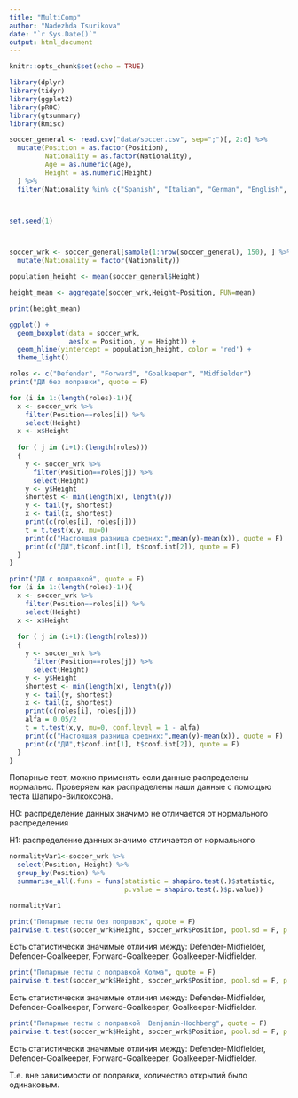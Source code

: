 ---
title: "MultiComp"
author: "Nadezhda Tsurikova"
date: "`r Sys.Date()`"
output: html_document
---

```{r setup, include=FALSE}

knitr::opts_chunk$set(echo = TRUE)

library(dplyr)
library(tidyr)
library(ggplot2)
library(pROC)
library(gtsummary)
library(Rmisc)

```


```{r}
soccer_general <- read.csv("data/soccer.csv", sep=";")[, 2:6] %>% 
  mutate(Position = as.factor(Position), 
         Nationality = as.factor(Nationality), 
         Age = as.numeric(Age), 
         Height = as.numeric(Height)
  ) %>% 
  filter(Nationality %in% c("Spanish", "Italian", "German", "English", "Argentinian")) 



set.seed(1) 



soccer_wrk <- soccer_general[sample(1:nrow(soccer_general), 150), ] %>% 
  mutate(Nationality = factor(Nationality))
```




```{r}
population_height <- mean(soccer_general$Height)

height_mean <- aggregate(soccer_wrk,Height~Position, FUN=mean)

print(height_mean)
```

```{r}
ggplot() +
  geom_boxplot(data = soccer_wrk,
               aes(x = Position, y = Height)) +
  geom_hline(yintercept = population_height, color = 'red') +
  theme_light()
```



```{r}
roles <- c("Defender", "Forward", "Goalkeeper", "Midfielder")
print("ДИ без поправки", quote = F)

for (i in 1:(length(roles)-1)){
  x <- soccer_wrk %>%
    filter(Position==roles[i]) %>% 
    select(Height)
  x <- x$Height
  
  for ( j in (i+1):(length(roles)))
  {
    y <- soccer_wrk %>%
      filter(Position==roles[j]) %>% 
      select(Height)
    y <- y$Height
    shortest <- min(length(x), length(y))
    y <- tail(y, shortest)
    x <- tail(x, shortest)
    print(c(roles[i], roles[j]))
    t = t.test(x,y, mu=0)
    print(c("Настоящая разница средних:",mean(y)-mean(x)), quote = F)
    print(c("ДИ",t$conf.int[1], t$conf.int[2]), quote = F)
  }
}
```


```{r}
print("ДИ с поправкой", quote = F)
for (i in 1:(length(roles)-1)){
  x <- soccer_wrk %>%
    filter(Position==roles[i]) %>% 
    select(Height)
  x <- x$Height
  
  for ( j in (i+1):(length(roles)))
  {
    y <- soccer_wrk %>%
      filter(Position==roles[j]) %>% 
      select(Height)
    y <- y$Height
    shortest <- min(length(x), length(y))
    y <- tail(y, shortest)
    x <- tail(x, shortest)
    print(c(roles[i], roles[j]))
    alfa = 0.05/2
    t = t.test(x,y, mu=0, conf.level = 1 - alfa)
    print(c("Настоящая разница средних:",mean(y)-mean(x)), quote = F)
    print(c("ДИ",t$conf.int[1], t$conf.int[2]), quote = F)
  }
}
```

Попарные тест, можно применять если данные распределены нормально.
Проверяем как распраделены наши данные с помощью теста Шапиро-Вилкоксона.

H0: распределение данных значимо не отличается от нормального распределения

H1: распределение данных значимо отличается от нормального

```{r}
normalityVar1<-soccer_wrk %>%
  select(Position, Height) %>%
  group_by(Position) %>%
  summarise_all(.funs = funs(statistic = shapiro.test(.)$statistic, 
                             p.value = shapiro.test(.)$p.value))

normalityVar1

```

```{r}
print("Попарные тесты без поправок", quote = F)
pairwise.t.test(soccer_wrk$Height, soccer_wrk$Position, pool.sd = F, p.adjust.method = "none")
```

Есть статистически значимые отличия между: Defender-Midfielder, Defender-Goalkeeper, Forward-Goalkeeper, Goalkeeper-Midfielder. 


```{r}
print("Попарные тесты c поправкой Холма", quote = F)
pairwise.t.test(soccer_wrk$Height, soccer_wrk$Position, pool.sd = F, p.adjust.method = "holm")
```


Есть статистически значимые отличия между: Defender-Midfielder, Defender-Goalkeeper, Forward-Goalkeeper, Goalkeeper-Midfielder. 



```{r}
print("Попарные тесты c поправкой  Benjamin-Hochberg", quote = F)
pairwise.t.test(soccer_wrk$Height, soccer_wrk$Position, pool.sd = F, p.adjust.method = "BH")
```

Есть статистически значимые отличия между: Defender-Midfielder, Defender-Goalkeeper, Forward-Goalkeeper, Goalkeeper-Midfielder. 

Т.е. вне зависимости от поправки, количество открытий было одинаковым.
